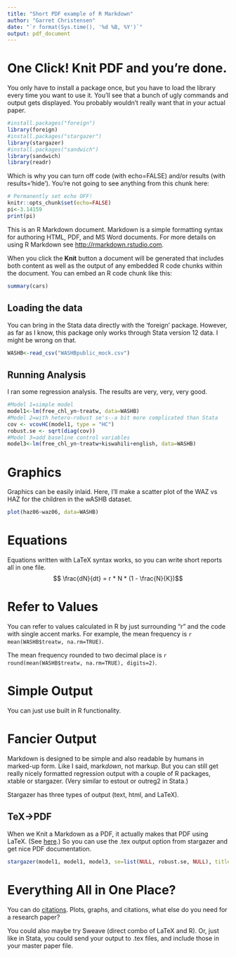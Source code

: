 ```yaml
---
title: "Short PDF example of R Markdown"
author: "Garret Christensen"
date: "`r format(Sys.time(), '%d %B, %Y')`"
output: pdf_document
---
```


One Click! Knit PDF and you're done.
===============================================================
You only have to install a package once, but you have to load the library every time you want to use it. You'll see that a bunch of ugly commands and output gets displayed. You probably wouldn't really want that in your actual paper.

```r
#install.packages("foreign")
library(foreign)
#install.packages("stargazer")
library(stargazer)
#install.packages("sandwich")
library(sandwich)
library(readr)
```

Which is why you can turn off code (with echo=FALSE) and/or results (with results='hide'). You're not going to see anything from this chunk here: 

<!-- Note that since Markdown (and R Markdown) is related to HTML, you can put comments in the non-code part of the doc with HTML comment syntax. --> 
```r
# Permanently set echo OFF!
knitr::opts_chunk$set(echo=FALSE)
pi<-3.14159
print(pi)
```

This is an R Markdown document. Markdown is a simple formatting syntax for authoring HTML, PDF, and MS Word documents. For more details on using R Markdown see <http://rmarkdown.rstudio.com>.

When you click the **Knit** button a document will be generated that includes both content as well as the output of any embedded R code chunks within the document. You can embed an R code chunk like this:

```r
summary(cars)
```

Loading the data
----------------
You can bring in the Stata data directly with the 'foreign' package. However, as far as I know, this package only works through Stata version 12 data. I might be wrong on that.

```r
WASHB<-read_csv("WASHBpublic_mock.csv")
```

Running Analysis
-----------------
I ran some regression analysis. The results are very, very, very good.
```r
#Model 1=simple model
model1<-lm(free_chl_yn~treatw, data=WASHB)
#Model 2=with hetero-robust se's--a bit more complicated than Stata
cov <- vcovHC(model1, type = "HC")
robust.se <- sqrt(diag(cov))
#Model 3=add baseline control variables
model3<-lm(free_chl_yn~treatw+kiswahili+english, data=WASHB)
```

Graphics
========
Graphics can be easily inlaid.
Here, I'll make a scatter plot of the WAZ vs HAZ for the children in the wASHB dataset.

```r
plot(haz06~waz06, data=WASHB)
```

Equations
==========
Equations written with LaTeX syntax works, so you can write short reports all in one file.
$$ \frac{dN}{dt} = r * N * (1 - \frac{N}{K})$$

Refer to Values
===============
You can refer to values calculated in R by just surrounding "r" and the code with single accent marks. 
For example, the mean frequency is `r mean(WASHB$treatw, na.rm=TRUE)`.

The mean frequency rounded to two decimal place is `r round(mean(WASHB$treatw, na.rm=TRUE), digits=2)`.

Simple Output
==============
You can just use built in R functionality.

<!--
```r
summary(model1)
# That's a code chunk comment
summary(model3)
```
-->

Fancier Output
==============
Markdown is designed to be simple and also readable by humans in marked-up form. Like I said, mark*down*, not mark*up*. But you can still get really nicely formatted regression output with a couple of R packages, xtable or stargazer. (Very similar to estout or outreg2 in Stata.)

Stargazer has three types of output (text, html, and LaTeX). 

TeX->PDF
---------------
When we Knit a Markdown as a PDF, it actually makes that PDF using LaTeX. (See [here](http://rmarkdown.rstudio.com/pdf_document_format.html).) So you can use the .tex output option from stargazer and get nice PDF documentation.

```r
stargazer(model1, model1, model3, se=list(NULL, robust.se, NULL), title="Made Automatically in R", out="outputR.tex", header=FALSE)
```


Everything All in One Place?
=====================
You can do [citations](http://rmarkdown.rstudio.com/authoring_bibliographies_and_citations.html). Plots, graphs, and citations, what else do you need for a research paper?

You could also maybe try Sweave (direct combo of LaTeX and R). Or, just like in Stata, you could send your output to .tex files, and include those in your master paper file.

